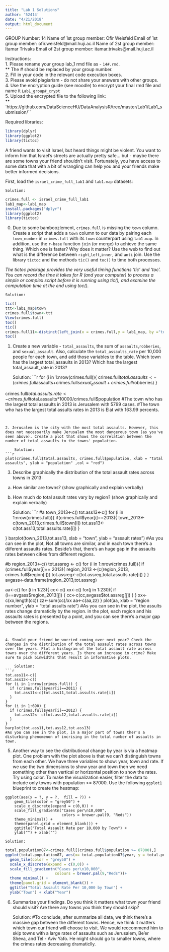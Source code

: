 ---
title: "Lab 1 Solutions"
author: '52414'
date: "4/21/2018"
output: html_document
---

GROUP Number: 14
Name of 1st group member: Ofir Weisfeld
Email of 1st group member: ofir.weisfeld@mail.huji.ac.il
Name of 2st group member: Itamar Trivaks
Email of 2st group member: itamar.trivaks@mail.huji.ac.il

Instructions:    
1. Please rename your group lab_1 rmd file as - `14#.rmd`.   
** The # should be replaced by your group number.  
2. Fill in your code in the relevant code execution boxes.  
3. Please avoid plagiarism - do not share your answers with other groups.  
4. Use the encryption guide (see moodle) to encrypt your final rmd file and name it `Lab1_group#_crypt`   
5. Upload the encrypted file to the following link:  
** `https://github.com/DataScienceHU/DataAnalysisR/tree/master/Lab1/Lab1_submission/``

Required libraries:
```{r, echo=FALSE}
library(dplyr)
library(ggplot2)
library(tictoc)
```
 
A friend wants to visit Israel, but heard things might be violent. 
You want to inform him that Israel's streets are actually pretty safe… but - maybe there are some towns your friend shouldn’t visit. 
Fortunately, you have access to some data that with a bit of wrangling can help you and your friends make better informed decisions. 

First, load the `israel_crime_full_lab1` and `lab1.map` datasets:  
    
    Solution:
```{r}
crimes.full <- israel_crime_full_lab1
lab1_map<-lab1_map
install.packages("dplyr")
library(ggplot2)
library(tictoc)
```


0. Due to some bamboozlement, `crimes.full` is missing the `town` column. Create a script that adds a `town` column to our data by pairing each `town_number` in `crimes.full` with its `town` counterpart using `lab1.map`. In addition, use the `r-base` function `join` (or merge) to achieve the same thing. Which one is faster? Why does it matter? Use the web to find out what is the difference between `right`,`left`,`inner`, and `anti` join. 
Use the library `tictoc` and the methods `tic()` and `toc()` to time both processes.   

*The tictoc package provides the very useful timing functions 'tic' and 'toc'. You can record the time it takes for R (and your computer) to process a simple or complex script before it is running using tic(), and examine the computation time at the end using toc().*

    Solution:
```{r}
tic()
ttt<-lab1_map$town
crimes.full$town<-ttt
View(crimes.full)
toc()
tic()
crimes.full11<-distinct(left_join(x = crimes.full,y = lab1_map, by ="town_number"))
toc()
```


1. Create a new variable - `total_assaults`, the sum of `assaults`,`robberies`, and `sexual_assault`. Also, calculate the `total_assaults_rate` per 10,000 people for each town, and add those variables to the table. Which town has the largest total_assaults in 2013? Which has the largest total_assault_rate in 2013?  

    Solution:
```{r}
for (i in 1:nrow(crimes.full)){
  crimes.full$total.assaults<- (crimes.full$assaults+crimes.full$sexual_assault+crimes.full$robberies)
}

crimes.full$total.assults.rate<- crimes.full$total.assaults*10000/crimes.full$population
#The town who has the largest total assaults in 2013 is Jerusalem with 5799 cases. 
#The town who has the largest total assults rates in 2013 is Elat with 163.99 percents.
```   


2. Jerusalem is the city with the most total assaults. However, this does not necessarily make Jerusalem the most dangerous town (as you've seen above). Create a plot that shows the correlation between the number of total assaults to the towns' population. 
  
    Solution:
```{r}
plot(crimes.full$total.assaults, crimes.full$population, xlab = "total assaults", ylab = "population" ,col = "red")
```


3. Describe graphically the distribution of the total assault rates across towns in 2013:  
a. How similar are towns?   (show graphically and explain verbally)
b. How much do total assult rates vary by region? (show graphically and explain verbally)
  
    Solution:
```{r}
#a
town_2013<-c()
tot.ass13<-c()
for (i in 1:nrow(crimes.full)){
  if(crimes.full$year[i]==2013){
    town_2013<-c(town_2013,crimes.full$town[i])
    tot.ass13<-c(tot.ass13,total.assults.rate[i])
  }
    
}
barplot(town_2013,tot.ass13, xlab = "town", ylab = "assault rates")
#As you can see in the plot, Not all towns are similar, and in each town there's a diiferent assaults rates. Beside's that, there's an huge gap in the assaults rates between cities from different regions.

#b
region_2013<-c()
tot.assreg <- c()
for (i in 1:nrow(crimes.full)){
  if (crimes.full$year[i]== 2013){
      region_2013 <-(c(region_2013, crimes.full$region[i]))
      tot.assreg<-c(tot.assreg,total.assults.rate[i])
        }
}
avgass<-data.frame(region_2013,tot.assreg)

aa<-c()
for (i in 1:23){
  cc<-c()
  xx<-c()
  for(j in 1:230){
    if (i==avgass$region_2013[j]) {
      cc<-c(cc,avgass$tot.assreg[j])
    }
  }
  xx<-c(xx,length(cc))
  zz<-sum(cc)/xx
  aa<-c(aa,zz)
}
plot(aa, xlab = "region number", ylab = "total assults rate")
#As you can see in the plot, the assults rates change dramaticlly by the region. in the plot, each region and his assaults rates is presented by a point, and you can see there's a major gap between the regions.
```


4. Should your friend be worried coming over next year? Check the changes in the distribution of the total assault rates across towns over the years. Plot a histogram of the total assault rate across towns over the different years. Is there an increase in crime? Make sure to pick binwidths that result in informative plots.
  
    Solution:
```{r}
tot.ass11<-c()
tot.ass12<-c()
for (i in 1:nrow(crimes.full)) {
  if (crimes.full$year[i]==2011) {
    tot.ass11<-c(tot.ass11,total.assults.rate[i])
  }  
}
for (i in 1:690) {
  if (crimes.full$year[i]==2012) {
    tot.ass12<- c(tot.ass12,total.assults.rate[i])
  }  
}
barplot(tot.ass11,tot.ass12,tot.ass13)
#As you can see in the plot, in a major part of towns ther's a disturbing phenomenon of incrising in the total number of assaults in town. 
```


5. Another way to see the distributional change by year is via a heatmap plot. One problem with the plot above is that we can't distinguish towns from each other. We have three variables to show: year, town and rate. If we use the two dimensions to show year and town then we need something other than vertical or horizontal position to show the rates. Try using color. 
To make the visualization easier, filter the data to include only towns with population >= 87000. 
Use the following `ggplot1` blueprint to create the heatmap:
```{}
ggplot(aes(x = ?, y = ?,  fill = ?)) +
    geom_tile(color = "grey50") +
    scale_x_discrete(expand = c(0,0)) +
    scale_fill_gradientn("Cases per\n10,000", 
                         colors = brewer.pal(9, "Reds"))
    theme_minimal() +  
    theme(panel.grid = element_blank()) +
    ggtitle("Total Assault Rate per 10,000 by Town") + 
    ylab("") + xlab("")
```
    
    Solution:
```{r}
total.population87<-crimes.full[(crimes.full$population >= 87000),]
ggplot(total.population87, aes(x= total.population87$year, y = total.population87$town,fill = total.population87$total.assults.rate)) +
  geom_tile(color = "grey50") +
  scale_x_discrete(expand = c(0,0)) +
  scale_fill_gradientn("Cases per\n10,000",
                      colours = brewer.pal(9,"Reds"))+
  theme_minimal() +
  theme(panel.grid = element_blank()) +
  ggtitle("Total Assault Rate Per 10,000 by Town") +
  ylab("Town") + xlab("Year")
```


6. Summarize your findings. Do you think it matters what town your friend should visit? Are there any towns you think they should skip? 

    Solution:
#To conclude, after summarize all data, we think there's a massive gap between the different towns. Hence, we think it matters which town our friend will choose to visit. We would reccommend him to skip towns with a large rates of assaults such as Jerusalem, Be'er Sheva, and Tel - Aviv Yafo. He might should go to smaller towns, where the crimes rates decreasing dramaticlly. 